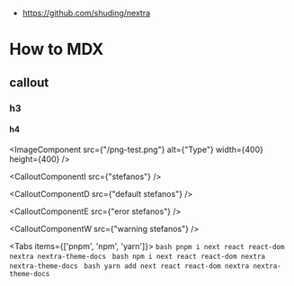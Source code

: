 


* https://github.com/shuding/nextra


# How to MDX



## callout





### h3

#### h4



<ImageComponent src={"/png-test.png"} alt={"Type"} width={400} height={400} />


<CalloutComponentI src={"stefanos"}  />

<CalloutComponentD src={"default stefanos"}  />

<CalloutComponentE src={"eror stefanos"}  />

<CalloutComponentW src={"warning stefanos"}  />


<Tabs items={['pnpm', 'npm', 'yarn']}>
  <Tab>
    ```bash
    pnpm i next react react-dom nextra nextra-theme-docs
    ```
  </Tab>
  <Tab>
    ```bash
    npm i next react react-dom nextra nextra-theme-docs
    ```
  </Tab>
  <Tab>
    ```bash
    yarn add next react react-dom nextra nextra-theme-docs
    ```
  </Tab>
</Tabs>
